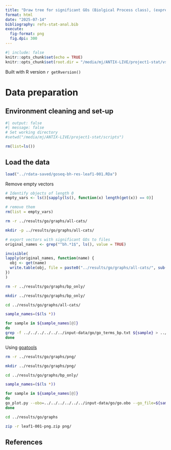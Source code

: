 ```yaml
---
title: "Draw tree for significant GOs (Biolgical Process class), (expression change p-val<0.01)"
format: html
date: "2025-07-14"
bibliography: refs-stat-anal.bib
execute:
  fig-format: png
  fig.dpi: 300
---
```


```r
#| include: false
knitr::opts_chunk$set(echo = TRUE)
knitr::opts_chunk$set(root.dir = "/media/mj/ANTIX-LIVE/project1-stat/vs-day-one-expr001/leaf/scripts")
```

Built with R version `r getRversion()`

# Data preparation

## Environment cleaning and set-up

```r
#| output: false
#| message: false
# Set working directory
#setwd("/media/mj/ANTIX-LIVE/project1-stat/scripts")

rm(list=ls())
```

## Load the data

```r
load("../rdata-saved/goseq-bh-res-leaf1-001.RDa")
```

Remove empty vectors
```r
# Identify objects of length 0
empty_vars <- ls()[sapply(ls(), function(x) length(get(x)) == 0)]

# remove them
rm(list = empty_vars)
```

```bash
rm -r ../results/go/graphs/all-cats/

mkdir -p ../results/go/graphs/all-cats/
```

```r
# export vectors with significant GOs to files
original_names <- grep("^bh.*1$", ls(), value = TRUE)

invisible(
lapply(original_names, function(name) {
  obj <- get(name)
  write.table(obj, file = paste0("../results/go/graphs/all-cats/", sub("^.*\\.(\\w+)*$", "\\1", name)), row.names = FALSE, col.names=FALSE, quote = FALSE)
})
)
```

```bash

rm -r ../results/go/graphs/bp_only/

mkdir ../results/go/graphs/bp_only/

cd ../results/go/graphs/all-cats/

sample_names=($(ls *))

for sample in ${sample_names[@]}
do
grep -f ../../../../../../input-data/go/go_terms_bp.txt ${sample} > ../bp_only/${sample}.bp
done
```

Using [goatools](https://github.com/tanghaibao/goatools/blob/main/doc/md/README_go_plot.md#six-different-colored-go-terms-without-relationships)

```bash

rm -r ../results/go/graphs/png/

mkdir ../results/go/graphs/png/

cd ../results/go/graphs/bp_only/

sample_names=($(ls *))

for sample in ${sample_names[@]}
do
go_plot.py --obo=../../../../../../input-data/go/go.obo --go_file=${sample} --outfile=../png/${sample}.png
done
```

```bash
cd ../results/go/graphs

zip -r leaf1-001-png.zip png/

```

## References
